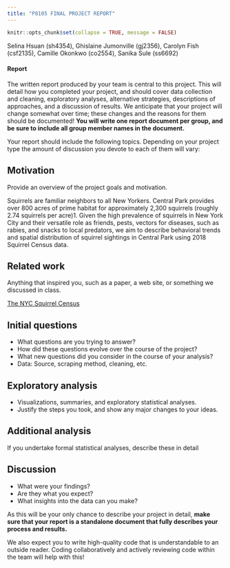 ```yaml
---
title: "P8105 FINAL PROJECT REPORT"
---
```


```r
knitr::opts_chunk$set(collapse = TRUE, message = FALSE)
```

Selina Hsuan (sh4354), Ghislaine Jumonville (gj2356), Carolyn Fish (csf2135), Camille Okonkwo (co2554), Sanika Sule (ss6692)

#### Report

The written report produced by your team is central to this project. This will detail how you completed your project, and should cover data collection and cleaning, exploratory analyses, alternative strategies, descriptions of approaches, and a discussion of results. We anticipate that your project will change somewhat over time; these changes and the reasons for them should be documented! **You will write one report document per group, and be sure to include all group member names in the document.**

Your report should include the following topics. Depending on your project type the amount of discussion you devote to each of them will vary:

## Motivation
Provide an overview of the project goals and motivation.

Squirrels are familiar neighbors to all New Yorkers. Central Park provides over 800 acres of prime habitat for approximately 2,300 squirrels (roughly 2.74 squirrels per acre)1. Given the high prevalence of squirrels in New York City and their versatile role as friends, pests, vectors for diseases, such as rabies, and snacks to local predators, we aim to describe behavioral trends and spatial distribution of squirrel sightings in Central Park using 2018 Squirrel Census data. 

## Related work

Anything that inspired you, such as a paper, a web site, or something we discussed in class.

[The NYC Squirrel Census](https://www.thesquirrelcensus.com/)

## Initial questions
  * What questions are you trying to answer? 
  * How did these questions evolve over the course of the project? 
  * What new questions did you consider in the course of your analysis?
* Data: Source, scraping method, cleaning, etc.

## Exploratory analysis
  * Visualizations, summaries, and exploratory statistical analyses. 
  * Justify the steps you took, and show any major changes to your ideas.
  
## Additional analysis
If you undertake formal statistical analyses, describe these in detail

## Discussion
  * What were your findings? 
  * Are they what you expect? 
  * What insights into the data can you make?


As this will be your only chance to describe your project in detail, **make sure that your report is a standalone document that fully describes your process and results.**

We also expect you to write high-quality code that is understandable to an outside reader. Coding collaboratively and actively reviewing code within the team will help with this!

